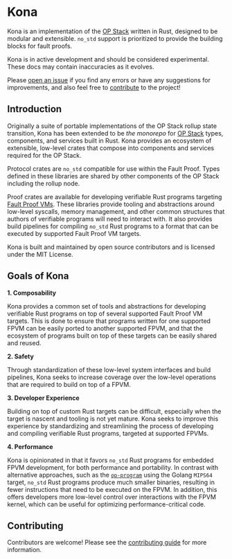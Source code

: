 
# Kona

Kona is an implementation of the [OP Stack][op-stack] written in Rust,
designed to be modular and extensible. `no_std` support is prioritized
to provide the building blocks for fault proofs.

<Callout type="warning">
Kona is in active development and should be considered experimental.
</Callout>

<Callout type="note">
These docs may contain inaccuracies as it evolves.

Please [open an issue][new-issue] if you find any errors or have any suggestions
for improvements, and also feel free to [contribute][contributing] to the project!
</Callout>


## Introduction

Originally a suite of portable implementations of the OP Stack rollup state transition,
Kona has been extended to be _the monorepo_ for <a href="https://specs.optimism.io/">OP Stack</a>
types, components, and services built in Rust. Kona provides an ecosystem of extensible, low-level
crates that compose into components and services required for the OP Stack.

Protocol crates are `no_std` compatible for use within the Fault Proof. Types defined in these
libraries are shared by other components of the OP Stack including the rollup node.

Proof crates are available for developing verifiable Rust programs targeting
[Fault Proof VMs](/glossary#fault-proof-vm).
These libraries provide tooling and abstractions around low-level syscalls, memory management,
and other common structures that authors of verifiable programs will need to interact with.
It also provides build pipelines for compiling `no_std` Rust programs to a format that can be
executed by supported Fault Proof VM targets.

Kona is built and maintained by open source contributors and is licensed under the MIT License.

## Goals of Kona

**1. Composability**

Kona provides a common set of tools and abstractions for developing verifiable Rust programs
on top of several supported Fault Proof VM targets. This is done to ensure that programs
written for one supported FPVM can be easily ported to another supported FPVM, and that the
ecosystem of programs built on top of these targets can be easily shared and reused.

**2. Safety**

Through standardization of these low-level system interfaces and build pipelines, Kona seeks
to increase coverage over the low-level operations that are required to build on top of a FPVM.

**3. Developer Experience**

Building on top of custom Rust targets can be difficult, especially when the target is
nascent and tooling is not yet mature. Kona seeks to improve this experience by standardizing
and streamlining the process of developing and compiling verifiable Rust programs, targeted
at supported FPVMs.

**4. Performance**

Kona is opinionated in that it favors `no_std` Rust programs for embedded FPVM development,
for both performance and portability. In contrast with alternative approaches, such as the
[`op-program`][op-program] using the Golang `MIPS64` target, `no_std` Rust programs produce
much smaller binaries, resulting in fewer instructions that need to be executed on the FPVM.
In addition, this offers developers more low-level control over interactions with the FPVM
kernel, which can be useful for optimizing performance-critical code.

## Contributing

Contributors are welcome! Please see the [contributing guide][contributing] for more information.

[op-stack]: https://github.com/ethereum-optimism/optimism
[op-program]: https://github.com/ethereum-optimism/optimism/tree/develop/op-program
[cannon]: https://github.com/ethereum-optimism/optimism/tree/develop/cannon
[cannon-rs]: https://github.com/op-rs/cannon-rs
[asterisc]: https://github.com/ethereum-optimism/asterisc
[fp-specs]: https://specs.optimism.io/experimental/fault-proof/index.html
[fpp-specs]: https://specs.optimism.io/experimental/fault-proof/index.html#fault-proof-program
[preimage-specs]: https://specs.optimism.io/experimental/fault-proof/index.html#pre-image-oracle
[cannon-specs]: https://specs.optimism.io/experimental/fault-proof/cannon-fault-proof-vm.html#cannon-fault-proof-virtual-machine
[l2-output-root]: https://specs.optimism.io/protocol/proposals.html#l2-output-commitment-construction
[op-succinct]: https://github.com/succinctlabs/op-succinct
[revm]: https://github.com/bluealloy/revm

[kona]: https://github.com/op-rs/kona
[issues]: https://github.com/op-rs/kona/issues
[new-issue]: https://github.com/op-rs/kona/issues/new
[contributing]: https://github.com/op-rs/kona/tree/main/CONTRIBUTING.md

[op-labs]: https://github.com/ethereum-optimism
[bad-boi-labs]: https://github.com/BadBoiLabs
